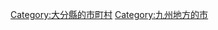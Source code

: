 {{DEFAULTSORT:Kitsuki-shi}}
[[Category:大分縣的市町村|Category:大分縣的市町村]]
[[Category:九州地方的市|Category:九州地方的市]]